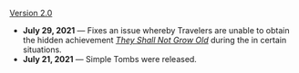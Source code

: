 {{Change History/Header}}
[[Version 2.0]]
*'''July 29, 2021''' &mdash; Fixes an issue whereby Travelers are unable to obtain the hidden achievement ''[[They Shall Not Grow Old]]'' during the {{Quest|Fate of a Fighter}} in certain situations.
*'''July 21, 2021''' &mdash; Simple Tombs were released.